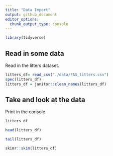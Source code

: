 ```yaml
---
title: "Data Import"
output: github_document
editor_options: 
  chunk_output_type: console
---
```


```r
library(tidyverse)

```

## Read in some data

Read in the litters dataset.

```r
litters_df= read_csv("./data/FAS_litters.csv")
spec(litters_df)
litters_df = janitor::clean_names(litters_df)
```

## Take and look at the data

Print in the console.

```r
litters_df
```

```r
head(litters_df)
```

```r
tail(litters_df)
```

```r
skimr::skim(litters_df)
```

